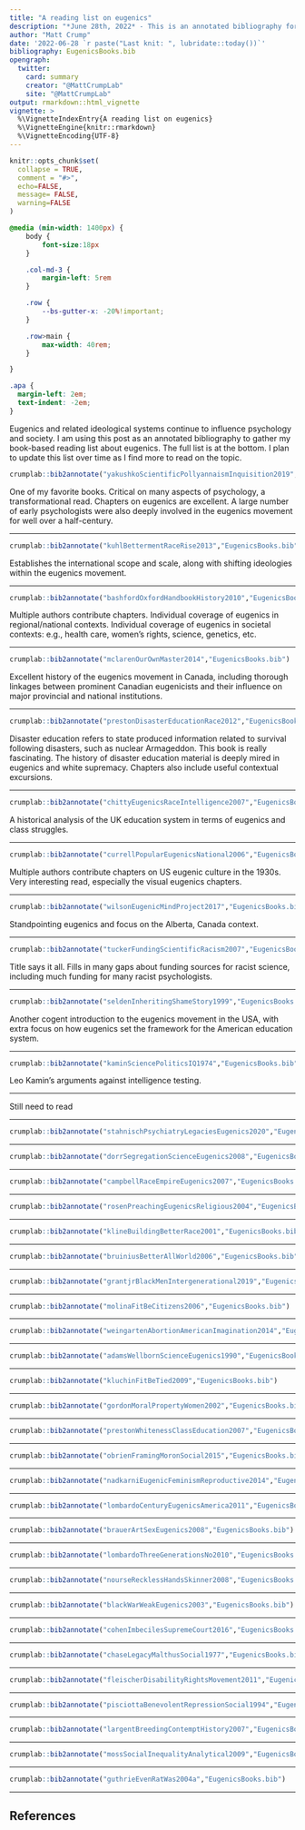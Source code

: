 ```yaml
---
title: "A reading list on eugenics"
description: "*June 28th, 2022* - This is an annotated bibliography for books I am reading on eugenics and its connections to psychology and society."
author: "Matt Crump"
date: '2022-06-28 `r paste("Last knit: ", lubridate::today())`'
bibliography: EugenicsBooks.bib
opengraph:
  twitter:
    card: summary
    creator: "@MattCrumpLab"
    site: "@MattCrumpLab"
output: rmarkdown::html_vignette
vignette: >
  %\VignetteIndexEntry{A reading list on eugenics}
  %\VignetteEngine{knitr::rmarkdown}
  %\VignetteEncoding{UTF-8}
---
```


```r
knitr::opts_chunk$set(
  collapse = TRUE,
  comment = "#>",
  echo=FALSE,
  message= FALSE,
  warning=FALSE
)
```

```css
@media (min-width: 1400px) {
    body {
        font-size:18px
    }

    .col-md-3 {
        margin-left: 5rem
    }

    .row {
        --bs-gutter-x: -20%!important;
    }

    .row>main {
        max-width: 40rem;
    }

}

.apa {
  margin-left: 2em;
  text-indent: -2em;
}

```

Eugenics and related ideological systems continue to influence psychology and society. I am using this post as an annotated bibliography to gather my book-based reading list about eugenics. The full list is at the bottom. I plan to update this list over time as I find more to read on the topic. 

```r
crumplab::bib2annotate("yakushkoScientificPollyannaismInquisition2019","EugenicsBooks.bib")
```

One of my favorite books. Critical on many aspects of psychology, a transformational read. Chapters on eugenics are excellent. A large number of early psychologists were also deeply involved in the eugenics movement for well over a half-century.

---

```r
crumplab::bib2annotate("kuhlBettermentRaceRise2013","EugenicsBooks.bib")
```

Establishes the international scope and scale, along with shifting ideologies within the eugenics movement.

---

```r
crumplab::bib2annotate("bashfordOxfordHandbookHistory2010","EugenicsBooks.bib")
```

Multiple authors contribute chapters. Individual coverage of eugenics in regional/national contexts. Individual coverage of eugenics in societal contexts: e.g., health care, women's rights, science, genetics, etc.

---

```r
crumplab::bib2annotate("mclarenOurOwnMaster2014","EugenicsBooks.bib")
```

Excellent history of the eugenics movement in Canada, including thorough linkages between prominent Canadian eugenicists and their influence on major provincial and national institutions.

---

```r
crumplab::bib2annotate("prestonDisasterEducationRace2012","EugenicsBooks.bib")
```

Disaster education refers to state produced information related to survival following disasters, such as nuclear Armageddon. This book is really fascinating. The history of disaster education material is deeply mired in eugenics and white supremacy. Chapters also include useful contextual excursions.

---


```r
crumplab::bib2annotate("chittyEugenicsRaceIntelligence2007","EugenicsBooks.bib")
```

A historical analysis of the UK education system in terms of eugenics and class struggles.

---

```r
crumplab::bib2annotate("currellPopularEugenicsNational2006","EugenicsBooks.bib")
```

Multiple authors contribute chapters on US eugenic culture in the 1930s. Very interesting read, especially the visual eugenics chapters. 

---

```r
crumplab::bib2annotate("wilsonEugenicMindProject2017","EugenicsBooks.bib")
```

Standpointing eugenics and focus on the Alberta, Canada context.

---

```r
crumplab::bib2annotate("tuckerFundingScientificRacism2007","EugenicsBooks.bib")
```

Title says it all. Fills in many gaps about funding sources for racist science, including much funding for many racist psychologists.

---

```r
crumplab::bib2annotate("seldenInheritingShameStory1999","EugenicsBooks.bib")
```

Another cogent introduction to the eugenics movement in the USA, with extra focus on how eugenics set the framework for the American education system.

---

```r
crumplab::bib2annotate("kaminSciencePoliticsIQ1974","EugenicsBooks.bib")
```

Leo Kamin's arguments against intelligence testing.

---

Still need to read

---

```r
crumplab::bib2annotate("stahnischPsychiatryLegaciesEugenics2020","EugenicsBooks.bib")
```

---

```r
crumplab::bib2annotate("dorrSegregationScienceEugenics2008","EugenicsBooks.bib")
```

---

```r
crumplab::bib2annotate("campbellRaceEmpireEugenics2007","EugenicsBooks.bib")
```

---

```r
crumplab::bib2annotate("rosenPreachingEugenicsReligious2004","EugenicsBooks.bib")
```

---

```r
crumplab::bib2annotate("klineBuildingBetterRace2001","EugenicsBooks.bib")
```

---

```r
crumplab::bib2annotate("bruiniusBetterAllWorld2006","EugenicsBooks.bib")
```

---

```r
crumplab::bib2annotate("grantjrBlackMenIntergenerational2019","EugenicsBooks.bib")
```

---

```r
crumplab::bib2annotate("molinaFitBeCitizens2006","EugenicsBooks.bib")
```

---

```r
crumplab::bib2annotate("weingartenAbortionAmericanImagination2014","EugenicsBooks.bib")
```

---

```r
crumplab::bib2annotate("adamsWellbornScienceEugenics1990","EugenicsBooks.bib")
```

---

```r
crumplab::bib2annotate("kluchinFitBeTied2009","EugenicsBooks.bib")
```

---

```r
crumplab::bib2annotate("gordonMoralPropertyWomen2002","EugenicsBooks.bib")
```

---

```r
crumplab::bib2annotate("prestonWhitenessClassEducation2007","EugenicsBooks.bib")
```

---

```r
crumplab::bib2annotate("obrienFramingMoronSocial2015","EugenicsBooks.bib")
```

---

```r
crumplab::bib2annotate("nadkarniEugenicFeminismReproductive2014","EugenicsBooks.bib")
```

---

```r
crumplab::bib2annotate("lombardoCenturyEugenicsAmerica2011","EugenicsBooks.bib")
```

---

```r
crumplab::bib2annotate("brauerArtSexEugenics2008","EugenicsBooks.bib")
```

---

```r
crumplab::bib2annotate("lombardoThreeGenerationsNo2010","EugenicsBooks.bib")
```

---

```r
crumplab::bib2annotate("nourseRecklessHandsSkinner2008","EugenicsBooks.bib")
```

---

```r
crumplab::bib2annotate("blackWarWeakEugenics2003","EugenicsBooks.bib")
```

---

```r
crumplab::bib2annotate("cohenImbecilesSupremeCourt2016","EugenicsBooks.bib")
```

---

```r
crumplab::bib2annotate("chaseLegacyMalthusSocial1977","EugenicsBooks.bib")
```

---

```r
crumplab::bib2annotate("fleischerDisabilityRightsMovement2011","EugenicsBooks.bib")
```

---

```r
crumplab::bib2annotate("pisciottaBenevolentRepressionSocial1994","EugenicsBooks.bib")
```

---

```r
crumplab::bib2annotate("largentBreedingContemptHistory2007","EugenicsBooks.bib")
```

---

```r
crumplab::bib2annotate("mossSocialInequalityAnalytical2009","EugenicsBooks.bib")
```

---

```r
crumplab::bib2annotate("guthrieEvenRatWas2004a","EugenicsBooks.bib")
```

---



## References









